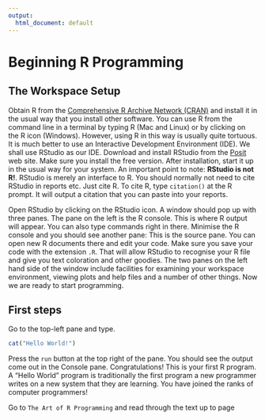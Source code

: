 ```yaml
---
output:
  html_document: default
---
```


# Beginning R Programming {#chap3}

## The Workspace Setup

Obtain R from the [Comprehensive R Archive Network (CRAN)](https://cran.r-project.org/) and install it in the usual way that you install other software. You can use R from the command line in a terminal by typing R (Mac and Linux) or by clicking on the R icon (Windows). However, using R in this way is usually quite tortuous. It is much better to use an Interactive Development Environment (IDE). We shall use RStudio as our IDE. Download and install RStudio from the [Posit](https://posit.co/) web site. Make sure you install the free version. After installation, start it up in the usual way for your system. An important point to note: __RStudio is not R!__. RStudio is merely an interface to R. You should normally not need to cite RStudio in reports etc. Just cite R. To cite R, type ``citation()`` at the R prompt. It will output a citation that you can paste into your reports.

Open RStudio by clicking on the RStudio icon. A window should pop up with three panes. The pane on the left is the R console. This is where R output will appear. You can also type commands right in there. Minimise the R console and you should see another pane: This is the source pane. You can open new R documents there and edit your code. Make sure you save your code with the extension ``.R``. That will allow RStudio to recognise your R file and give you text coloration and other goodies. The two panes on the left hand side of the window include facilities for examining your workspace environment, viewing plots and help files and a number of other things. Now we are ready to start programming.

## First steps

Go to the top-left pane and type. 

```r
cat("Hello World!")
```

Press the ``run`` button at the top right of the pane. You should see the output come out in the Console pane. Congratulations! This is your first R program. A "Hello World" program is traditionally the first program a new programmer writes on a new system that they are learning. You have joined the ranks of computer programmers!


Go to ``The Art of R Programming`` and read through the text up to page 